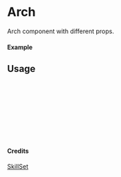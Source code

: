 
<Meta of={Arch} title="SkillSet/Arch" />

# Arch

Arch component with different props.

#### Example

<Canvas of={Arch.Primary} />

## Usage

```ts
import { Arch } from "yadl-ui";

const Example = () => {
  return (
      <Arch />
  );
};

export default Example;
```

#### Credits
[SkillSet](https://skillicons.dev)
